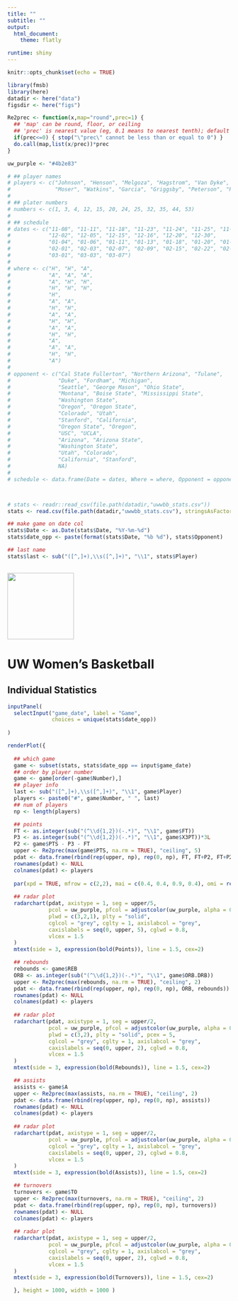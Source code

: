 ```yaml
---
title: ""
subtitle: ""
output:
  html_document:
    theme: flatly

runtime: shiny
---
```


```r
knitr::opts_chunk$set(echo = TRUE)
```


```r
library(fmsb)
library(here)
datadir <- here("data")
figsdir <- here("figs")

Re2prec <- function(x,map="round",prec=1) {
  ## 'map' can be round, floor, or ceiling
  ## 'prec' is nearest value (eg, 0.1 means to nearest tenth); default 1 gives normal behavior
  if(prec<=0) { stop("\"prec\" cannot be less than or equal to 0") }
  do.call(map,list(x/prec))*prec
}

uw_purple <- "#4b2e83"
```

```r
# ## player names
# players <- c("Johnson", "Henson", "Melgoza", "Hagstrom", "Van Dyke", "Rooks",
#              "Moser", "Watkins", "Garcia", "Griggsby", "Peterson", "Rees")
# 
# ## plater numbers
# numbers <- c(1, 3, 4, 12, 15, 20, 24, 25, 32, 35, 44, 53)
# 
# ## schedule
# dates <- c("11-08", "11-11", "11-18", "11-23", "11-24", "11-25", "11-30",
#            "12-02", "12-05", "12-15", "12-16", "12-20", "12-30",
#            "01-04", "01-06", "01-11", "01-13", "01-18", "01-20", "01-25", "01-27",
#            "02-01", "02-03", "02-07", "02-09", "02-15", "02-22", "02-24",
#            "03-01", "03-03", "03-07")
# 
# where <- c("H", "H", "A",
#            "A", "A", "A",
#            "A", "H", "H",
#            "H", "H", "H",
#            "H",
#            "A", "A",
#            "H", "H",
#            "A", "A",
#            "H", "H",
#            "A", "A",
#            "H", "H",
#            "A",
#            "A", "A",
#            "H", "H",
#            "A")
# 
# opponent <- c("Cal State Fullerton", "Northern Arizona", "Tulane",
#               "Duke", "Fordham", "Michigan",
#               "Seattle", "George Mason", "Ohio State",
#               "Montana", "Boise State", "Mississippi State",
#               "Washington State",
#               "Oregon", "Oregon State",
#               "Colorado", "Utah",
#               "Stanford", "California",
#               "Oregon State", "Oregon",
#               "USC", "UCLA",
#               "Arizona", "Arizona State",
#               "Washington State",
#               "Utah", "Colorado",
#               "California", "Stanford",
#               NA)
#   
# schedule <- data.frame(Date = dates, Where = where, Opponent = opponent)



# stats <- readr::read_csv(file.path(datadir,"uwwbb_stats.csv"))
stats <- read.csv(file.path(datadir,"uwwbb_stats.csv"), stringsAsFactors = FALSE)

## make game on date col
stats$Date <- as.Date(stats$Date, "%Y-%m-%d")
stats$date_opp <- paste(format(stats$Date, "%b %d"), stats$Opponent)

## last name
stats$last <- sub("([^,]+),\\s([^,]+)", "\\1", stats$Player)
  
```


<img src="./figs/UW_logo.png" height=150 width=150>

# UW Women’s Basketball

## Individual Statistics



```r
inputPanel(
  selectInput("game_date", label = "Game",
              choices = unique(stats$date_opp))
  
)

renderPlot({
  
  ## which game
  game <- subset(stats, stats$date_opp == input$game_date)
  ## order by player number
  game <- game[order(-game$Number),]
  ## player info
  last <- sub("([^,]+),\\s([^,]+)", "\\1", game$Player)
  players <- paste0("#", game$Number, " ", last)
  ## num of players
  np <- length(players)

  ## points
  FT <- as.integer(sub("(^\\d{1,2})(-.*)", "\\1", game$FT))
  P3 <- as.integer(sub("(^\\d{1,2})(-.*)", "\\1", game$X3PT))*3L
  P2 <- game$PTS - P3 - FT
  upper <- Re2prec(max(game$PTS, na.rm = TRUE), "ceiling", 5)
  pdat <- data.frame(rbind(rep(upper, np), rep(0, np), FT, FT+P2, FT+P2+P3))
  rownames(pdat) <- NULL
  colnames(pdat) <- players
  
  par(xpd = TRUE, mfrow = c(2,2), mai = c(0.4, 0.4, 0.9, 0.4), omi = rep(0,4))
  
  ## radar plot
  radarchart(pdat, axistype = 1, seg = upper/5,
             pcol = uw_purple, pfcol = adjustcolor(uw_purple, alpha = 0.3),
             plwd = c(3,2,1), plty = "solid",
             cglcol = "grey", cglty = 1, axislabcol = "grey",
             caxislabels = seq(0, upper, 5), cglwd = 0.8,
             vlcex = 1.5
  )
  mtext(side = 3, expression(bold(Points)), line = 1.5, cex=2)

  ## rebounds
  rebounds <- game$REB
  ORB <- as.integer(sub("(^\\d{1,2})(-.*)", "\\1", game$ORB.DRB))
  upper <- Re2prec(max(rebounds, na.rm = TRUE), "ceiling", 2)
  pdat <- data.frame(rbind(rep(upper, np), rep(0, np), ORB, rebounds))
  rownames(pdat) <- NULL
  colnames(pdat) <- players
  
  ## radar plot
  radarchart(pdat, axistype = 1, seg = upper/2,
             pcol = uw_purple, pfcol = adjustcolor(uw_purple, alpha = 0.5),
             plwd = c(3,2), plty = "solid", pcex = 5,
             cglcol = "grey", cglty = 1, axislabcol = "grey",
             caxislabels = seq(0, upper, 2), cglwd = 0.8,
             vlcex = 1.5 
  )
  mtext(side = 3, expression(bold(Rebounds)), line = 1.5, cex=2)

  ## assists
  assists <- game$A
  upper <- Re2prec(max(assists, na.rm = TRUE), "ceiling", 2)
  pdat <- data.frame(rbind(rep(upper, np), rep(0, np), assists))
  rownames(pdat) <- NULL
  colnames(pdat) <- players
  
  ## radar plot
  radarchart(pdat, axistype = 1, seg = upper/2,
             pcol = uw_purple, pfcol = adjustcolor(uw_purple, alpha = 0.5), plwd = 3, 
             cglcol = "grey", cglty = 1, axislabcol = "grey",
             caxislabels = seq(0, upper, 2), cglwd = 0.8,
             vlcex = 1.5 
  )
  mtext(side = 3, expression(bold(Assists)), line = 1.5, cex=2)

  ## turnovers
  turnovers <- game$TO
  upper <- Re2prec(max(turnovers, na.rm = TRUE), "ceiling", 2)
  pdat <- data.frame(rbind(rep(upper, np), rep(0, np), turnovers))
  rownames(pdat) <- NULL
  colnames(pdat) <- players
  
  ## radar plot
  radarchart(pdat, axistype = 1, seg = upper/2,
             pcol = uw_purple, pfcol = adjustcolor(uw_purple, alpha = 0.5), plwd = 3, 
             cglcol = "grey", cglty = 1, axislabcol = "grey",
             caxislabels = seq(0, upper, 2), cglwd = 0.8,
             vlcex = 1.5 
  )
  mtext(side = 3, expression(bold(Turnovers)), line = 1.5, cex=2)

  }, height = 1000, width = 1000 )
```



